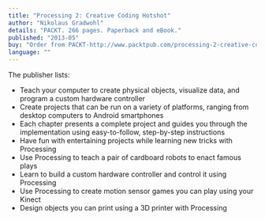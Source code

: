 ```yaml
---
title: "Processing 2: Creative Coding Hotshot"
author: "Nikolaus Gradwohl"
details: "PACKT. 266 pages. Paperback and eBook."
published: "2013-05"
buy: "Order from PACKT-http://www.packtpub.com/processing-2-creative-coding-hotshot/book"
language: ""
---
```


The publisher lists:

- Teach your computer to create physical objects, visualize data, and program a custom hardware controller
- Create projects that can be run on a variety of platforms, ranging from desktop computers to Android smartphones
- Each chapter presents a complete project and guides you through the implementation using easy-to-follow, step-by-step instructions
- Have fun with entertaining projects while learning new tricks with Processing
- Use Processing to teach a pair of cardboard robots to enact famous plays
- Learn to build a custom hardware controller and control it using Processing
- Use Processing to create motion sensor games you can play using your Kinect
- Design objects you can print using a 3D printer with Processing
